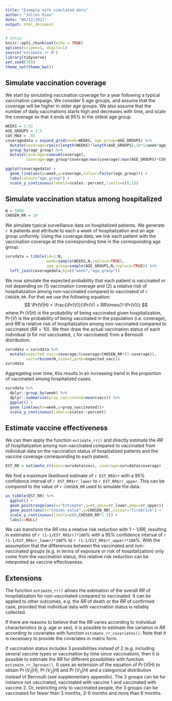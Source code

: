 ```yaml
---
title: "Example with simulated data"
author: "Julien Riou"
date: "04/12/2021"
output: html_document
---
```


```r
# Setup
knitr::opts_chunk$set(echo = TRUE)
options(scipen=1, digits=1)
source("estimate_rr.R")
library(tidyverse)
set.seed(789)
theme_set(theme_bw())
```


## Simulate vaccination coverage

We start by simulating vaccination coverage for a year following a typical vaccination campaign.
We consider 5 age groups, and assume that the coverage will be higher in older age groups.
We also assume that the number of daily vaccinations starts high and decreases with time,
and scale the coverage so that it ends at 95% in the oldest age group.

```r
WEEKS = 1:52
AGE_GROUPS = 1:5
COV_MAX = .95
coveragedata = expand_grid(week=WEEKS, age_group=AGE_GROUPS) %>% 
  mutate(coverage=rpois(length(WEEKS)*length(AGE_GROUPS),10*1/week*age_group)) %>% 
  group_by(age_group) %>% 
  mutate(coverage=cumsum(coverage),
         coverage=age_group*coverage/max(coverage)/max(AGE_GROUPS)*COV_MAX)
```


```r
ggplot(coveragedata) +
  geom_line(aes(x=week,y=coverage,colour=factor(age_group))) +
  labs(colour="age_group") +
  scale_y_continuous(labels=scales::percent,limits=c(0,1))
```

## Simulate vaccination status among hospitalized

```r
N = 5000
CHOSEN_RR = 10
```

We simulate typical surveillance data on hospitalized patients. We generate
`r N` patients and attribute to each a week of hospitalization and an age group uniformly. 
Using the coverage data, we link each patient with the vaccination coverage
at the corresponding time in the corresponding age group.

```r
survdata = tibble(id=1:N,
                  week=sample(WEEKS,N,replace=TRUE),
                  age_group=sample(AGE_GROUPS,N,replace=TRUE)) %>% 
  left_join(coveragedata,by=c("week","age_group"))
```

We now simulate the expected probability that each patient is vaccinated or not depending on 
(1) vaccination coverage and (2) a relative risk of hospitalization among non-vaccinated
compared to vaccinated of `r CHOSEN_RR`. For that we use the following equation:
$$
\Pr(V|H) = \frac{\Pr(V)}{\Pr(V) + RR\times(1-\Pr(V))}
$$
where $\Pr(V|H)$ is the probability of being vaccinated given hospitalization, $\Pr(V)$ is 
the probability of being vaccinated in the population (i.e. coverage), and $RR$ is 
relative risk of hospitalization among non-vaccinated compared to vaccinated ($RR=10$).
We then draw the actual vaccination status of each individual (`0` for not vaccinated, `1`
for vaccinated) from a Bernoulli distribution.

```r
survdata = survdata %>% 
  mutate(expected_vacc=coverage/(coverage+CHOSEN_RR*(1-coverage)),
         vacc=rbinom(N,size=1,prob=expected_vacc))
survdata
```

Aggregating over time, this results in an increasing trend in the proportion of vaccinated
among hospitalized cases.

```r
survdata %>% 
  dplyr::group_by(week) %>% 
  dplyr::summarise(prop_vaccinated=mean(vacc)) %>% 
  ggplot() +
  geom_line(aes(x=week,y=prop_vaccinated))+
  scale_y_continuous(labels=scales::percent)
```

## Estimate vaccine effectiveness

We can then apply the function `estimate_rr()` and directly estimate the $RR$
of hospitalization among non-vaccinated compared to vaccinated from individual
data on the vaccination status of hospitalized patients and the vaccine
coverage corresponding to each patient.

```r
EST_RR = estimate_rr(vacc=survdata$vacc, coverage=survdata$coverage)
```

We find a maximum likelihood estimate of `r EST_RR$rr` with a 
95% confidence interval of `r EST_RR$rr_lower` to  `r EST_RR$rr_upper`.
This can be compared to the value of `r CHOSEN_RR` used to simulate the data.

```r
as_tibble(EST_RR) %>% 
  ggplot() +
  geom_pointrange(aes(x="Estimate",y=rr,ymin=rr_lower,ymax=rr_upper)) +
  geom_point(aes(x="Chosen value",y=CHOSEN_RR),colour="firebrick") +
  scale_y_continuous(limits=c(0,CHOSEN_RR*1.2)) +
  labs(x=NULL)
```


We can transform the $RR$ into a relative risk reduction with $1-1/RR$, resulting
in estimates of `r (1-1/EST_RR$rr)*100`% with a 95% confidence interval of `r (1-1/EST_RR$rr_lower)*100`% 
to  `r (1-1/EST_RR$rr_upper)*100`%. With the assumption that the differences between the
vaccinated and non-vaccinated groups (e.g. in terms of exposure or risk of hospitalization) 
only come from the vaccination status, this relative risk reduction can be interpreted
as vaccine effectiveness.

## Extensions

The function `estimate_rr()` allows the estimation of the overall $RR$ of hospitalization for non-vaccinated
compared to vaccinated. It can be applied to other outcomes, e.g. the $RR$ of death or the $RR$ of confirmed
case, provided that individual data with vaccination status is reliably collected.

If there are reasons to believe that the $RR$ varies according to individual characteristics (e.g. age or sex),
it is possible to estimate the variation in $RR$ according to covariates with function `estimate_rr_covariates()`.
Note that it is necessary to provide the covariates in matrix form. 

If vaccination status includes 3 possibilities instead of 2 (e.g. including several vaccine types or vaccination by time since
vaccination), then it is possible to estimate the $RR$ for different possibilities with function `estimate_rr_3groups()`.
It uses an extension of the equation of $\Pr(V|H)$ to obtain $\Pr(V_1|H)$, $\Pr(V_2|H)$ and $\Pr(V_3|H)$ and a categorical 
distribution instead of Bernoulli (see supplementary appendix). The 3 groups can be for instance not vaccinated, vaccinated
with vaccine 1 and vaccinated with vaccine 2. Or, restricting only to vaccinated people, the 3 groups can be vaccinated for
fewer than 3 months, 3-6 months and more than 6 months.
